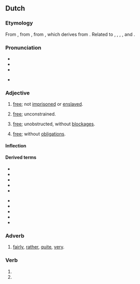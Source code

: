 {{also|-vrij}}
==Dutch==

===Etymology===
From {{inh|nl|dum|vri}}, from {{inh|nl|odt|frī}}, from {{inh|nl|gem-pro|*frijaz}}, which derives from {{der|nl|ine-pro|*preyH-||to be fond of}}. Related to {{m|nl|vrijen||to love}}, {{m|nl|vrijdag||friday}}, {{m|nl|vriend||friend}}, {{m|nl|vrouw||woman}}, and {{m|nl|vrede||peace}}.

===Pronunciation===
* {{audio|nl|Nl-vrij.ogg|Audio}}
* {{rhymes|nl|ɛi̯}}
* {{IPA|nl|/vrɛi/}}
* {{a|Northern Netherlands}} {{IPA|nl|/frɛi/}}

===Adjective===
{{nl-adj}}

# [[free]]; not [[imprisoned]] or [[enslaved]].
#: {{ux|nl|een vrij [[man]]|a free man|inline=1}}
# [[free]]; unconstrained.
#: {{ux|nl|hij had de vrije [[hand]] over het [[land]]|he had a free hand over the land|inline=1}}
# [[free]]; unobstructed, without [[blockage|blockages]].
#: {{ux|nl|de [[afvoer]] was vrij|the drain was unobstructed|inline=1}}
# [[free]]; without [[obligation]]s.
#: {{ux|nl|[[vrije tijd]]|free time|inline=1}}

====Inflection====
{{nl-decl-adj}}

====Derived terms====
{{der-top}}
* {{l|nl|vrijgesteld}}
* {{l|nl|vrijhandel}}
* {{l|nl|vrijhaven}}
* {{l|nl|vrijheid}}
* {{l|nl|vrijmaken}}
{{der-mid}}
* {{l|nl|vrijmarkt}}
* {{l|nl|vrijmetselaar}}
* {{l|nl|vrijspreken}}
* {{l|nl|vrijstaat}}
* {{l|nl|vrijzinnig}}
{{der-bottom}}

===Adverb===
{{nl-adv}}

# [[fairly]], [[rather]], [[quite]], [[very]].
#: {{ux|nl|Hij is vrij betrouwbaar|He is fairly trustworthy|inline=1}}
#: {{ux|nl|De computer waarmee ik werk is vrij oud.|The computer with which I work is quite old.|inline=1}}

===Verb===
{{head|nl|verb form}}

# {{nl-verb form of|p=1|n=sg|t=pres|m=ind|vrijen}}
# {{nl-verb form of|m=imp|vrijen}}